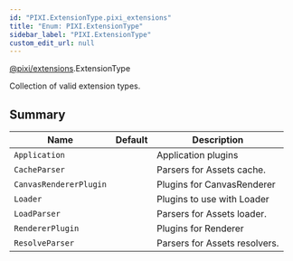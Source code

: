 ```yaml
---
id: "PIXI.ExtensionType.pixi_extensions"
title: "Enum: PIXI.ExtensionType"
sidebar_label: "PIXI.ExtensionType"
custom_edit_url: null
---
```



<div class="package-name">

[@pixi/extensions](../modules/pixi_extensions).ExtensionType

</div>


Collection of valid extension types.



        

## Summary
| Name                              | Default | Description                   |
| --------------------------------- | ------- | ----------------------------- |
| <code>Application</code>          |         | Application plugins           |
| <code>CacheParser</code>          |         | Parsers for Assets cache.     |
| <code>CanvasRendererPlugin</code> |         | Plugins for CanvasRenderer    |
| <code>Loader</code>               |         | Plugins to use with Loader    |
| <code>LoadParser</code>           |         | Parsers for Assets loader.    |
| <code>RendererPlugin</code>       |         | Plugins for Renderer          |
| <code>ResolveParser</code>        |         | Parsers for Assets resolvers. |

    